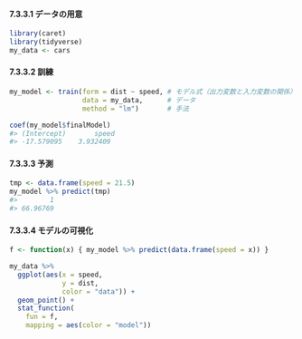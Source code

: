 #### 7.3.3.1 データの用意

```r
library(caret)
library(tidyverse)
my_data <- cars
```

#### 7.3.3.2 訓練

```r
my_model <- train(form = dist ~ speed, # モデル式（出力変数と入力変数の関係）
                  data = my_data,      # データ
                  method = "lm")       # 手法
```

```r
coef(my_model$finalModel)
#> (Intercept)       speed 
#> -17.579095    3.932409 
```

#### 7.3.3.3 予測

```r
tmp <- data.frame(speed = 21.5)
my_model %>% predict(tmp)
#>        1 
#> 66.96769 
```

#### 7.3.3.4 モデルの可視化

```r
f <- function(x) { my_model %>% predict(data.frame(speed = x)) }
```

```r
my_data %>%
  ggplot(aes(x = speed,
             y = dist,
             color = "data")) +
  geom_point() +
  stat_function(
    fun = f,
    mapping = aes(color = "model"))
```

